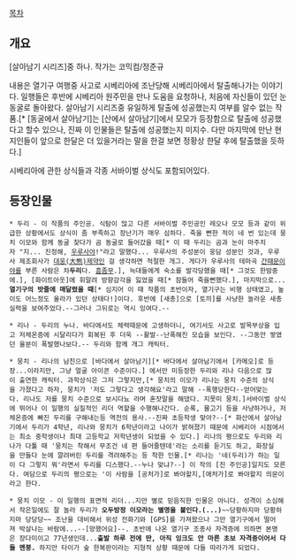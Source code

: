 [[목차]]

== 개요 ==

[살아남기 시리즈]중 하나. 작가는 코믹컴/정준규

내용은 열기구 여행중 사고로 시베리아에 조난당해 시베리아에서 탈출해나가는 이야기다. 일행들은 후반에 시베리아 원주민을 만나 도움을 요청하나, 처음에 자신들이 있던 눈동굴로 돌아왔다. 살아남기 시리즈중 유일하게 탈출에 성공했는지 여부를 알수 없는 작품.[* [동굴에서 살아남기]는 [산에서 살아남기]에서 모모가 등장함으로 탈출에 성공했다고 할수 있으나, 진짜 이 인물들은 탈출에 성공했는지 미지수. 다만 마지막에 만난 현지인들이 앞으로 한달은 더 있을거라는 말을 한걸 보면 정황상 한달 후에 탈출했을 듯하다.]

시베리아에 관한 상식들과 각종 서바이벌 상식도 포함되어있다.

== 등장인물 ==
 * 두리 - 이 작품의 주인공. 식탐이 많고 다른 서바이벌 주인공인 레오나 모모 등과 같이 위급한 상황에서도 상식이 좀 부족하고 장난기가 매우 심하다. 죽을 뻔한 적이 네 번 있는데 뭉치 이모와 함께 동굴 찾다가 곰 동굴로 들어갔을 때[* 이 때 두리는 곰과 눈이 마주치자 "지... 진정해, [[우루사]]야!"라고 말했다... 우루사의 주성분이 웅담 성분인 것과, 우루사 제조회사가 [[대웅제약|대웅(大熊)제약]]인 걸 생각하면 적절한 개그. 게다가 우루사의 테마곡 [[간때문이야]]를 부른 사람은 차'''두리'''다. [[흠좀무]].], 늑대들에게 숙소를 발각당했을 때[* 그것도 한밤중에.], [화이트아웃]에 휘말려 방향감각을 잃었을 때[* 잠들어 죽을뻔했다.], 마지막으로...'''열기구의 밧줄에 매달렸을 때'''[* 심지어 이 때 작품의 초반이자, 열기구는 비행 상태였고, 높이도 어느정도 올라가 있던 상태다!]이다. 후반에 [새총]으로 [토끼]를 사냥한 놀라운 새총실력을 보여주었다.--그러나 그뒤로는 역시 잉여다.--

 * 리나 - 두리의 누나. 바다에서도 체력때문에 고생하더니, 여기서도 사고로 발목부상을 입고 저체온증에 시달리다가 회복된 후 더욱 --활발--난폭해진 모습을 보인다. --그동안 쌓였던 울분이 폭발했나보다.-- 두리와 함께 개그 캐릭터.

 * 뭉치 - 리나의 남친으로 [바다에서 살아남기][* 바다에서 살아남기에서 [카메오]로 등장...이라지만, 그냥 얼굴 아이콘 수준이다.] 에서만 미등장한 두리와 리나 다음으로 많이 출연한 캐릭터. 과학상식은 그저 그렇지만,[* 뭉치의 이모가 리나는 뭉치 수준의 상식을 가졌다고 하자, 뭉치가 '저도 그렇다고 생각해요'라고 말해 --폭행당한다--얻어맞는다. 리나도 저를 뭉치 수준으로 보시다뇨 라며 혼잣말을 해댔다. 지못미 뭉치.]서바이벌 상식에 뛰어나 이 일행의 실질적인 리더 역할을 수행해나간다. 순록, 물고기 등을 사냥하거나, 저체온증에 빠진 두리를 구해내는등 역전의 용사.--진짜 초등학생 맞아?--[* 화산에서 살아남기에서 두리가 4학년, 리나와 뭉치가 6학년이라고 나이가 밝혀졌기 때문에 시베리아 시점에서는 최소 중학생이나 최대 고등학교 저학년생이 되었을 수 있다.] 리나의 평으로도 두리와 리나가 다툴 때 '뭉치는 착해서 무조건 네 편 들어줄텐데'라는 소리를 듣기도 하고, 화장실을 만들다 눈에 깔려버린 두리를 격려해주는 등 착한 인물.[* 리나는 '네(두리)가 하는 일이 다 그렇지 뭐'라면서 두리를 디스했다.--누나 맞냐?--] 이 작의 [진 주인공]일지도 모른다. 여담으로 두리의 평으로는 '이 사람을 [공처가]로 봐야할지,[애처가]로 봐야할지 의문이라고 한다.     

 * 뭉치 이모 - 이 일행의 표면적 리더...지만 별로 믿음직한 인물은 아니다. 성격이 소심해서 작은일에도 잘 놀라 두리가 '''오두방정 이모라는 별명을 붙인다.(...)'''~~당황하지마 당황하지마 당당당~~ 조난을 대비해서 위성 전화기와 [GPS]를 가져왔으나 그만 열기구에서 떨어져 박살나는 바람에...--[망했어요]--. 초반에 나온 열기구 조종사 자격증에 의하면 본명은 장다미이고 77년생인데...'''출발 하루 전에 딴, 아직 잉크도 안 마른 초보 자격증이어서 다들 멘붕.''' 하지만 타이가 숲 한복판이라는 지형적 상황 때문에 다들 따라가게 되었다. 
